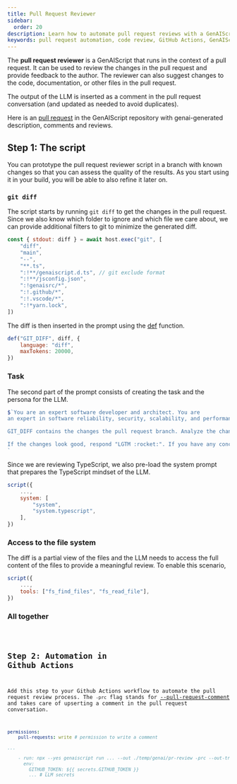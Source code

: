 ```yaml
---
title: Pull Request Reviewer
sidebar:
  order: 20
description: Learn how to automate pull request reviews with a GenAIScript that provides feedback and code analysis in GitHub Actions.
keywords: pull request automation, code review, GitHub Actions, GenAIScript reviewer, PR feedback
---
```


The **pull request reviewer** is a GenAIScript that runs in the context of a pull request. 
It can be used to review the changes in the pull request and provide feedback to the author. 
The reviewer can also suggest changes to the code, documentation, or other files in the pull request.

The output of the LLM is inserted as a comment in the pull request conversation 
(and updated as needed to avoid duplicates). 

Here is an [pull request](https://github.com/microsoft/genaiscript/pull/534) in the GenAIScript repository
with genai-generated description, comments and reviews.

## Step 1: The script

You can prototype the pull request reviewer script in a branch with known changes so that you can assess
the quality of the results. As you start using it in your build, you will be able to also refine it later on.

### `git diff`

The script starts by running `git diff` to get the changes in the pull request. Since we also know which folder
to ignore and which file we care about, we can provide additional filters to git to minimize the generated diff.

```js
const { stdout: diff } = await host.exec("git", [
    "diff",
    "main",
    "--",
    "**.ts",
    ":!**/genaiscript.d.ts", // git exclude format
    ":!**/jsconfig.json",
    ":!genaisrc/*",
    ":!.github/*",
    ":!.vscode/*",
    ":!*yarn.lock",
])
```

The diff is then inserted in the prompt using the [def](/genaiscript/reference/scripts/context) function.

```js
def("GIT_DIFF", diff, {
    language: "diff",
    maxTokens: 20000,
})
```

### Task

The second part of the prompt consists of creating the task and the persona for the LLM.

```js
$`You are an expert software developer and architect. You are
an expert in software reliability, security, scalability, and performance.

GIT_DIFF contains the changes the pull request branch. Analyze the changes in GIT_DIFF in your mind.

If the changes look good, respond "LGTM :rocket:". If you have any concerns, provide a brief description of the concerns.
`
```

Since we are reviewing TypeScript, we also pre-load the system prompt that prepares the TypeScript mindset of the LLM.

```js '"system.typescript"'
script({
    ...,
    system: [
        "system",
        "system.typescript",
    ],
})
```

### Access to the file system

The diff is a partial view of the files and the LLM needs to access the full content of the files 
to provide a meaningful review. To enable this scenario, 

```js 'tools: ["fs_find_files", "fs_read_file"]'
script({
    ...,
    tools: ["fs_find_files", "fs_read_file"],
})
```

### All together

<Code code={importedCode} wrap={true} lang="js" title="pr-review.genai.mjs" />

## Step 2: Automation in Github Actions

Add this step to your Github Actions workflow to automate the pull request review process.
The `-prc` flag stands for [--pull-request-comment](/genaiscript/reference/cli/run#pull-request-comment)
and takes care of upserting a comment in the pull request conversation.

```yaml "-prc"
permissions:
    pull-requests: write # permission to write a comment

...

    - run: npx --yes genaiscript run ... --out ./temp/genai/pr-review -prc --out-trace $GITHUB_STEP_SUMMARY
      env:
        GITHUB_TOKEN: ${{ secrets.GITHUB_TOKEN }}
        ... # LLM secrets
```